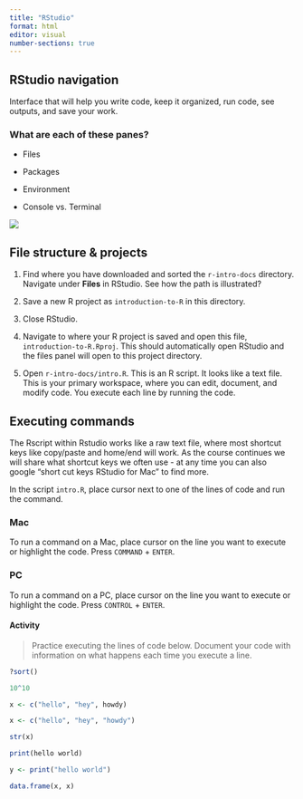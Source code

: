 ```yaml
---
title: "RStudio"
format: html
editor: visual
number-sections: true
---
```


## RStudio navigation

Interface that will help you write code, keep it organized, run code, see outputs, and save your work.

### What are each of these panes?

-   Files

-   Packages

-   Environment

-   Console vs. Terminal

![](images/RStudio-window.png){fig-align="center"}

## File structure & projects

1.  Find where you have downloaded and sorted the `r-intro-docs` directory. Navigate under **Files** in RStudio. See how the path is illustrated?

2.  Save a new R project as `introduction-to-R` in this directory.

3.  Close RStudio.

4.  Navigate to where your R project is saved and open this file, `introduction-to-R.Rproj`. This should automatically open RStudio and the files panel will open to this project directory.

5.  Open `r-intro-docs/intro.R`. This is an R script. It looks like a text file. This is your primary workspace, where you can edit, document, and modify code. You execute each line by running the code.

## Executing commands

The Rscript within Rstudio works like a raw text file, where most shortcut keys like copy/paste and home/end will work. As the course continues we will share what shortcut keys we often use - at any time you can also google "short cut keys RStudio for Mac" to find more.

In the script `intro.R`, place cursor next to one of the lines of code and run the command.

### Mac

To run a command on a Mac, place cursor on the line you want to execute or highlight the code. Press `COMMAND` + `ENTER`.

### PC

To run a command on a PC, place cursor on the line you want to execute or highlight the code. Press `CONTROL` + `ENTER`.

#### Activity

> Practice executing the lines of code below. Document your code with information on what happens each time you execute a line.

```r
?sort()

10^10

x <- c("hello", "hey", howdy)

x <- c("hello", "hey", "howdy")

str(x)

print(hello world)

y <- print("hello world")

data.frame(x, x)
```
